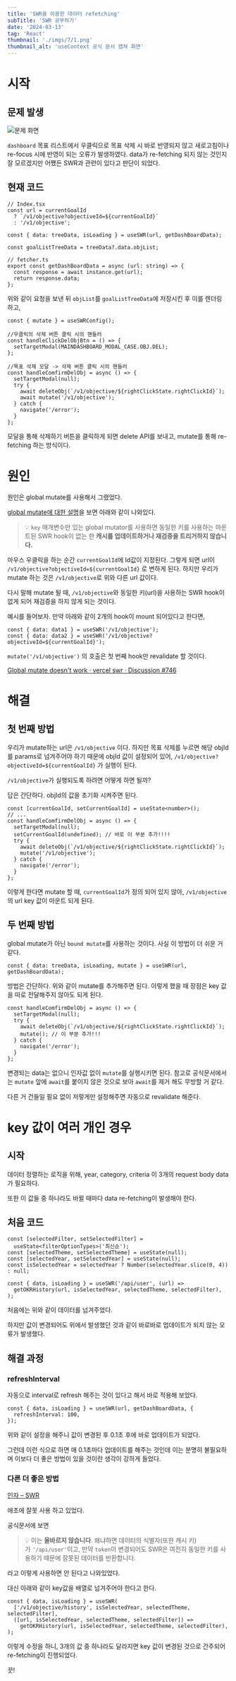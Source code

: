 ```yaml
---
title: 'SWR을 이용한 데이터 refetching'
subTitle: 'SWR 공부하기'
date: '2024-03-13'
tag: 'React'
thumbnail: './imgs/7/1.png'
thumbnail_alt: 'useContext 공식 문서 캡쳐 화면'
---
```


# 시작

## 문제 발생

![문제 화면](./imgs/7/1.png)

`dashboard` 목표 리스트에서 우클릭으로 목표 삭제 시 바로 반영되지 않고 새로고침이나 re-focus 시에 반영이 되는 오류가 발생하였다.
data가 re-fetching 되지 않는 것인지 잘 모르겠지만 어쨌든 SWR과 관련이 있다고 판단이 되었다.

## 현재 코드

```tsx
// Index.tsx
const url = currentGoalId
  ? `/v1/objective?objectiveId=${currentGoalId}`
  : '/v1/objective';

const { data: treeData, isLoading } = useSWR(url, getDashBoardData);

const goalListTreeData = treeData?.data.objList;

// fetcher.ts
export const getDashBoardData = async (url: string) => {
  const response = await instance.get(url);
  return response.data;
};
```

위와 같이 요청을 보낸 뒤 `objList`를 `goalListTreeData`에 저장시킨 후 이를 렌더링 하고,

```tsx
const { mutate } = useSWRConfig();

//우클릭의 삭제 버튼 클릭 시의 핸들러
const handleClickDelObjBtn = () => {
  setTargetModal(MAINDASHBOARD_MODAL_CASE.OBJ.DEL);
};

//목표 삭제 모달 -> 삭제 버튼 클릭 시의 핸들러
const handleComfirmDelObj = async () => {
  setTargetModal(null);
  try {
    await deleteObj(`/v1/objective/${rightClickState.rightClickId}`);
    await mutate('/v1/objective');
  } catch {
    navigate('/error');
  }
};
```

모달을 통해 삭제하기 버튼을 클릭하게 되면 delete API를 보내고, mutate를 통해 re-fetching 하는 방식이다.

# 원인

원인은 global mutate를 사용해서 그랬었다.

[global mutate에 대한 설명](https://swr.vercel.app/ko/docs/mutation#global-mutate)을 보면 아래와 같이 나와있다.

> 💡 `key` 매개변수만 있는 global mutator를 사용하면 동일한 키를 사용하는 마운트된 SWR hook이 없는 한 **캐시를 업데이트하거나 재검증을 트리거하지 않습니다.**

마우스 우클릭을 하는 순간 `currentGoalId`에 Id값이 지정된다.
그렇게 되면 url이 `/v1/objective?objectiveId=${currentGoalId}` 로 변하게 된다.
하지만 우리가 mutate 하는 것은 `/v1/objective`로 위와 다른 url 값이다.

다시 말해 mutate 될 때, `/v1/objective`와 동일한 키(url)을 사용하는 SWR hook이 없게 되어 재검증을 하지 않게 되는 것이다.

예시를 들어보자.
만약 아래와 같이 2개의 hook이 mount 되어있다고 한다면,

```tsx
const { data: data1 } = useSWR('/v1/objective');
const { data: data2 } = useSWR('/v1/objective?objectiveId=${currentGoalId}');
```

`mutate('/v1/objective')` 의 호출은 첫 번째 hook만 revalidate 할 것이다.

[Global mutate doesn't work · vercel swr · Discussion #746](https://github.com/vercel/swr/discussions/746#discussioncomment-123351)

# 해결

## 첫 번째 방법

우리가 mutate하는 url은 `/v1/objective` 이다.
하지만 목표 삭제를 누르면 해당 objId를 params로 넘겨주어야 하기 때문에 objId 값이 설정되어 있어, `/v1/objective?objectiveId=${currentGoalId}` 가 실행이 된다.

`/v1/objective`가 실행되도록 하려면 어떻게 하면 될까?

답은 간단하다.
objId의 값을 초기화 시켜주면 된다.

```tsx
const [currentGoalId, setCurrentGoalId] = useState<number>();
// ...
const handleComfirmDelObj = async () => {
  setTargetModal(null);
  setCurrentGoalId(undefined); // 바로 이 부분 추가!!!!
  try {
    await deleteObj(`/v1/objective/${rightClickState.rightClickId}`);
    mutate('/v1/objective');
  } catch {
    navigate('/error');
  }
};
```

이렇게 한다면 mutate 할 때, `currentGoalId`가 정의 되어 있지 않아, `/v1/objective`의 url key 값이 마운트 되게 된다.

## 두 번째 방법

global mutate가 아닌 `bound mutate`를 사용하는 것이다.
사실 이 방법이 더 쉬운 거 같다.

```tsx
const { data: treeData, isLoading, mutate } = useSWR(url, getDashBoardData);
```

방법은 간단하다. 위와 같이 mutate를 추가해주면 된다.
이렇게 했을 때 장점은 key 값을 따로 전달해주지 않아도 되게 된다.

```tsx
const handleComfirmDelObj = async () => {
  setTargetModal(null);
  try {
    await deleteObj(`/v1/objective/${rightClickState.rightClickId}`);
    mutate(); // 이 부분 추가!!!
  } catch {
    navigate('/error');
  }
};
```

변경되는 data는 없으니 인자값 없이 `mutate`를 실행시키면 된다.
참고로 공식문서에서는 `mutate` 앞에 `await`를 붙이지 않은 것으로 보아 `await`를 제거 해도 무방할 거 같다.

다른 거 건들일 필요 없이 저렇게만 설정해주면 자동으로 revalidate 해준다.

# key 값이 여러 개인 경우

## 시작

데이터 정렬하는 로직을 위해,
year, category, criteria
이 3개의 request body data가 필요하다.

또한 이 값들 중 하나라도 바뀔 때마다 data re-fetching이 발생해야 한다.

## 처음 코드

```tsx
const [selectedFilter, setSelectedFilter] =
  useState<filterOptionTypes>('최신순');
const [selectedTheme, setSelectedTheme] = useState(null);
const [selectedYear, setSelectedYear] = useState(null);
const isSelectedYear = selectedYear ? Number(selectedYear.slice(0, 4)) : null;

const { data, isLoading } = useSWR('/api/user', (url) =>
  getOKRHistory(url, isSelectedYear, selectedTheme, selectedFilter),
);
```

처음에는 위와 같이 데이터를 넘겨주었다.

하지만 값이 변경되어도 위에서 발생했던 것과 같이 바로바로 업데이트가 되지 않는 오류가 발생했다.

## 해결 과정

### refreshInterval

자동으로 interval로 refresh 해주는 것이 있다고 해서 바로 적용해 보았다.

```tsx
const { data, isLoading } = useSWR(url, getDashBoardData, {
  refreshInterval: 100,
});
```

위와 같이 설정을 해주니 값이 변경된 후 0.1초 후에 바로 업데이트가 되었다.

그런데 이런 식으로 하면 매 0.1초마다 업데이트를 해주는 것인데 이는 분명히 불필요하며 이보다 더 좋은 방법이 있을 것이란 생각이 강하게 들었다.

### 다른 더 좋은 방법

[인자 – SWR](https://swr.vercel.app/ko/docs/arguments#multiple-arguments)

애초에 잘못 사용 하고 있었다.

공식문서에 보면

> 💡 이는 **올바르지 않습니다**. 왜냐하면 데이터의 식별자(또한 캐시 키)가 `'/api/user'`이고, 만약 `token`이 변경되어도 SWR은 여전히 동일한 키를 사용하기 때문에 잘못된 데이터를 반환합니다.

라고 이렇게 사용하면 안 된다고 나와있었다.

대신 아래와 같이 key값을 배열로 넘겨주어야 한다고 한다.

```tsx
const { data, isLoading } = useSWR(
  ['/v1/objective/history', isSelectedYear, selectedTheme, selectedFilter],
  ([url, isSelectedYear, selectedTheme, selectedFilter]) =>
    getOKRHistory(url, isSelectedYear, selectedTheme, selectedFilter),
);
```

이렇게 수정을 하니, 3개의 값 중 하나라도 달라지면 key 값이 변경된 것으로 간주되어 re-fetching이 진행되었다.

끗!
